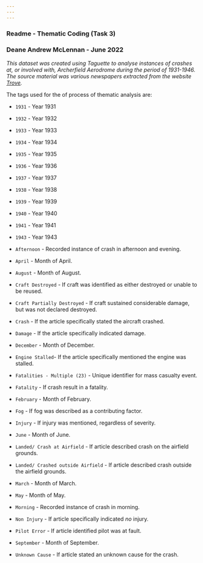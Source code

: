 ```yaml
---
---
---
```


### Readme - Thematic Coding (Task 3)

### Deane Andrew McLennan - June 2022

*This dataset was created using Taguette to analyse instances of crashes at, or involved with, Archerfield Aerodrome during the period of 1931-1946. The source material was various newspapers extracted from the website [Trove](http://trove.nla.gov.au).*

The tags used for the of process of thematic analysis are:

-   `1931` - Year 1931

-   `1932` - Year 1932

-   `1933` - Year 1933

-   `1934` - Year 1934

-   `1935` - Year 1935

-   `1936` - Year 1936

-   `1937` - Year 1937

-   `1938` - Year 1938

-   `1939` - Year 1939

-   `1940` - Year 1940

-   `1941` - Year 1941

-   `1943` - Year 1943

-   `Afternoon` - Recorded instance of crash in afternoon and evening.

-   `April` - Month of April.

-   `August` - Month of August.

-   `Craft Destroyed` - If craft was identified as either destroyed or unable to be reused.

-   `Craft Partially Destroyed` - If craft sustained considerable damage, but was not declared destroyed.

-   `Crash` - If the article specifically stated the aircraft crashed.

-   `Damage` - If the article specifically indicated damage.

-   `December` - Month of December.

-   `Engine Stalled`- If the article specifically mentioned the engine was stalled.

-   `Fatalities - Multiple (23)` - Unique identifier for mass casualty event.

-   `Fatality` - If crash result in a fatality.

-   `February` - Month of February.

-   `Fog` - If fog was described as a contributing factor.

-   `Injury` - If injury was mentioned, regardless of severity.

-   `June` - Month of June.

-   `Landed/ Crash at Airfield` - If article described crash on the airfield grounds.

-   `Landed/ Crashed outside Airfield` - If article described crash outside the airfield grounds.

-   `March` - Month of March.

-   `May` - Month of May.

-   `Morning` - Recorded instance of crash in morning.

-   `Non Injury` - If article specifically indicated *no* injury.

-   `Pilot Error` - If article identified pilot was at fault.

-   `September` - Month of September.

-   `Unknown Cause` - If article stated an unknown cause for the crash.
